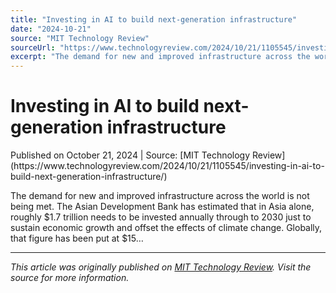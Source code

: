 ```yaml
---
title: "Investing in AI to build next-generation infrastructure"
date: "2024-10-21"
source: "MIT Technology Review"
sourceUrl: "https://www.technologyreview.com/2024/10/21/1105545/investing-in-ai-to-build-next-generation-infrastructure/"
excerpt: "The demand for new and improved infrastructure across the world is not being met. The Asian Development Bank has estimated that in Asia alone, roughly $1.7 tril..."
---
```


# Investing in AI to build next-generation infrastructure

<div class="text-sm text-gray-500 mb-4">
  Published on October 21, 2024 | Source: [MIT Technology Review](https://www.technologyreview.com/2024/10/21/1105545/investing-in-ai-to-build-next-generation-infrastructure/)
</div>

The demand for new and improved infrastructure across the world is not being met. The Asian Development Bank has estimated that in Asia alone, roughly $1.7 trillion needs to be invested annually through to 2030 just to sustain economic growth and offset the effects of climate change. Globally, that figure has been put at $15…

---

*This article was originally published on [MIT Technology Review](https://www.technologyreview.com/2024/10/21/1105545/investing-in-ai-to-build-next-generation-infrastructure/). Visit the source for more information.*
